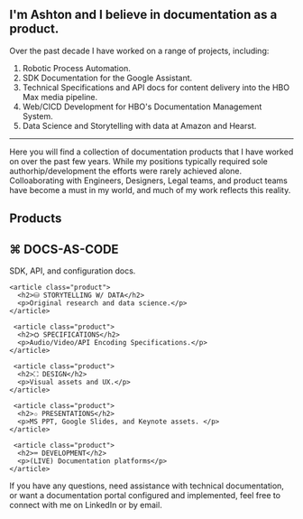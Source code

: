 
## I'm Ashton and I believe in documentation as a product.

Over the past decade I have worked on a range of projects, including:

<ol class="test">
    <li>Robotic Process Automation.</li>
    <li>SDK Documentation for the Google Assistant.</li>
    <li>Technical Specifications and API docs for content delivery into the HBO Max media pipeline.</li>
    <li>Web/CICD Development for HBO's Documentation Management System.</li>
    <li>Data Science and Storytelling with data at Amazon and Hearst.</li>
</ol>

---

Here you will find a collection of documentation products that I have worked on over the past few years. While my positions typically required sole authorhip/development the efforts were rarely achieved alone. Colloaborating with Engineers, Designers, Legal teams, and 
product teams have become a must in my world, and much of my work reflects this reality.

## Products

<section class="products">
    <article class="product">
      <h2>⌘ DOCS-AS-CODE</h2>
      <p>SDK, API, and configuration docs.</p>
    </article>

    <article class="product">
      <h2>⛁ STORYTELLING W/ DATA</h2>
      <p>Original research and data science.</p>
    </article>

     <article class="product">
      <h2>⛭ SPECIFICATIONS</h2>
      <p>Audio/Video/API Encoding Specifications.</p>
    </article>

     <article class="product">
      <h2>⛶ DESIGN</h2>
      <p>Visual assets and UX.</p>
    </article>

     <article class="product">
      <h2>✩ PRESENTATIONS</h2>
      <p>MS PPT, Google Slides, and Keynote assets. </p>
    </article>

     <article class="product">
      <h2>⌨ DEVELOPMENT</h2>
      <p>(LIVE) Documentation platforms</p>
    </article>
  </section>

  If you have any questions, need assistance with technical documentation, or want a documentation portal configured and implemented, feel free to connect with me on LinkedIn or by email.


